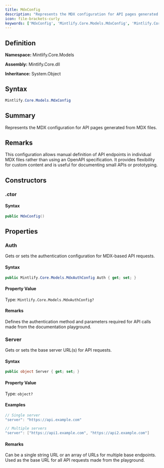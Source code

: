 ```yaml
---
title: MdxConfig
description: "Represents the MDX configuration for API pages generated from MDX files."
icon: file-brackets-curly
keywords: ['MdxConfig', 'Mintlify.Core.Models.MdxConfig', 'Mintlify.Core.Models', 'class', 'System.Object']
---
```


## Definition

**Namespace:** Mintlify.Core.Models

**Assembly:** Mintlify.Core.dll

**Inheritance:** System.Object

## Syntax

```csharp
Mintlify.Core.Models.MdxConfig
```

## Summary

Represents the MDX configuration for API pages generated from MDX files.

## Remarks

This configuration allows manual definition of API endpoints in individual MDX files
            rather than using an OpenAPI specification. It provides flexibility for custom content
            and is useful for documenting small APIs or prototyping.

## Constructors

### .ctor

#### Syntax

```csharp
public MdxConfig()
```

## Properties

### Auth

Gets or sets the authentication configuration for MDX-based API requests.

#### Syntax

```csharp
public Mintlify.Core.Models.MdxAuthConfig Auth { get; set; }
```

#### Property Value

Type: `Mintlify.Core.Models.MdxAuthConfig?`

#### Remarks

Defines the authentication method and parameters required for API calls
            made from the documentation playground.

### Server

Gets or sets the base server URL(s) for API requests.

#### Syntax

```csharp
public object Server { get; set; }
```

#### Property Value

Type: `object?`

#### Examples

```csharp
// Single server
"server": "https://api.example.com"

// Multiple servers
"server": ["https://api1.example.com", "https://api2.example.com"]
```

#### Remarks

Can be a single string URL or an array of URLs for multiple base endpoints.
            Used as the base URL for all API requests made from the playground.

